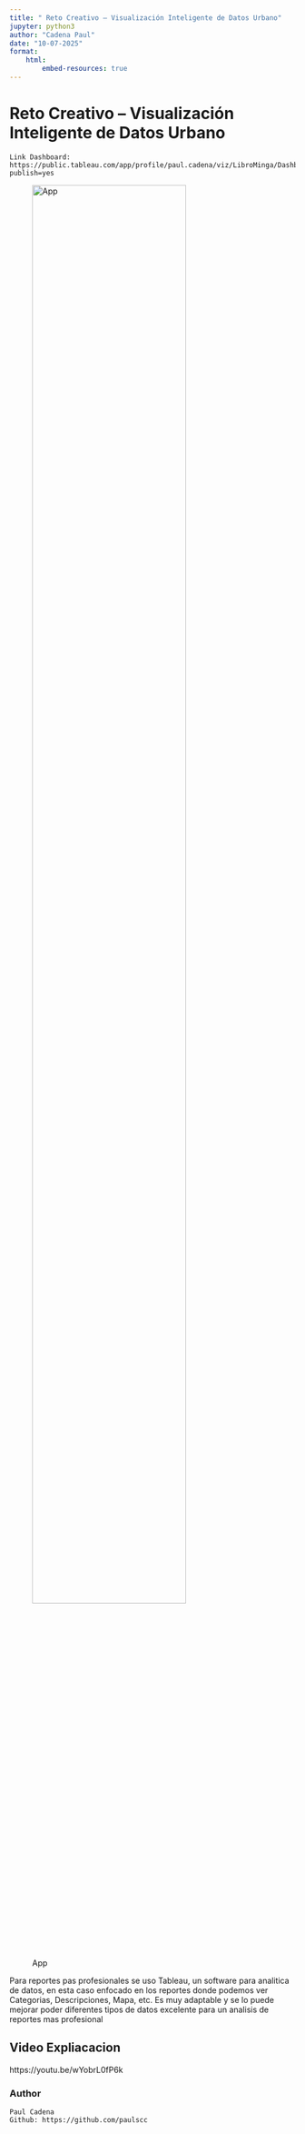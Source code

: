 ```yaml
---
title: " Reto Creativo – Visualización Inteligente de Datos Urbano"
jupyter: python3
author: "Cadena Paul"
date: "10-07-2025"
format: 
    html:
        embed-resources: true
---
```


# Reto Creativo – Visualización Inteligente de Datos Urbano

    Link Dashboard: https://public.tableau.com/app/profile/paul.cadena/viz/LibroMinga/Dashboard1?publish=yes



![App](images/dash.png){width=80%}



Para reportes pas profesionales se uso Tableau, un software para analitica de datos, en esta caso
enfocado en los reportes donde podemos ver Categorias,
Descripciones, Mapa, etc. Es muy adaptable y se lo puede mejorar poder diferentes tipos de datos excelente para un analisis de reportes mas profesional

## Video Expliacacion
https://youtu.be/wYobrL0fP6k


### Author

    Paul Cadena
    Github: https://github.com/paulscc
    
